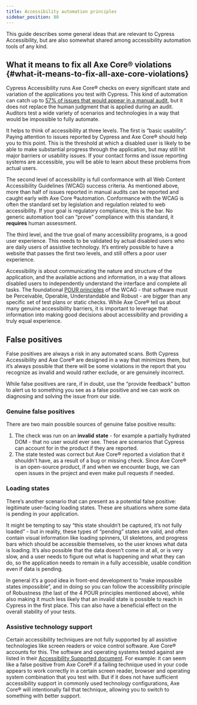 ```yaml
---
title: Accessibility automation principles
sidebar_position: 80
---
```


This guide describes some general ideas that are relevant to Cypress Accessibility, but are also somewhat shared among accessibility automation tools of any kind.

## What it means to fix all Axe Core® violations {#what-it-means-to-fix-all-axe-core-violations}

Cypress Accessibility runs Axe Core® checks on every significant state and variation of the applications you test with Cypress. This kind of automation can catch up to [57% of issues that would appear in a manual audit](https://www.deque.com/blog/automated-testing-study-identifies-57-percent-of-digital-accessibility-issues/), but it does not replace the human judgment that is applied during an audit. Auditors test a wide variety of scenarios and technologies in a way that would be impossible to fully automate.

It helps to think of accessibility at three levels. The first is “basic usability”. Paying attention to issues reported by Cypress and Axe Core® should help you to this point. This is the threshold at which a disabled user is likely to be able to make substantial progress through the application, but may still hit major barriers or usability issues. If your contact forms and issue reporting systems are accessible, you will be able to learn about these problems from actual users.

The second level of accessibility is full conformance with all Web Content Accessibility Guidelines (WCAG) success criteria. As mentioned above, more than half of issues reported in manual audits can be reported and caught early with Axe Core ®automation. Conformance with the WCAG is often the standard set by legislation and regulation related to web accessibility. If your goal is regulatory compliance, this is the bar. No generic automation tool can “prove” compliance with this standard, it **requires** human assessment.

The third level, and the true goal of many accessibility programs, is a good user experience. This needs to be validated by actual disabled users who are daily users of assistive technology. It’s entirely possible to have a website that passes the first two levels, and still offers a poor user experience.

Accessibility is about communicating the nature and structure of the application, and the available actions and information, in a way that allows disabled users to independently understand the interface and complete all tasks. The foundational [POUR principles](https://www.24a11y.com/2019/pour-the-foundation-first/) of the WCAG \- that software must be Perceivable, Operable, Understandable and Robust \- are bigger than any specific set of test plans or static checks. While Axe Core® tell us about many genuine accessibility barriers, it is important to leverage that information into making good decisions about accessibility and providing a truly equal experience.

## False positives

False positives are always a risk in any automated scans. Both Cypress Accessibility and Axe Core® are designed in a way that minimizes them, but it’s always possible that there will be some violations in the report that you recognize as invalid and would rather exclude, or are genuinely incorrect.

While false positives are rare, if in doubt, use the “provide feedback” button to alert us to something you see as a false positive and we can work on diagnosing and solving the issue from our side.

### Genuine false positives

There are two main possible sources of genuine false positive results:

1. The check was run on an **invalid** **state** \- for example a partially hydrated DOM \- that no user would ever see. These are scenarios that Cypress can account for in the product if they are reported.
2. The state tested was correct but Axe Core® reported a violation that it shouldn’t have, as a result of a bug or missing check. Since Axe Core® is an open-source product, if and when we encounter bugs, we can open issues in the project and even make pull requests if needed.

### Loading states

There’s another scenario that can present as a potential false positive: legitimate user-facing loading states. These are situations where some data is pending in your application.

It might be tempting to say “this state shouldn’t be captured, it’s not fully loaded” \- but in reality, these types of “pending” states are valid, and often contain visual information like loading spinners, UI skeletons, and progress bars which should be accessible themselves, so the user knows what data is loading. It’s also possible that the data doesn’t come in at all, or is very slow, and a user needs to figure out what is happening and what they can do, so the application needs to remain in a fully accessible, usable condition even if data is pending.

In general it’s a good idea in front-end development to “make impossible states impossible”, and in doing so you can follow the accessibility principle of Robustness (the last of the 4 POUR principles mentioned above), while also making it much less likely that an invalid state is possible to reach in Cypress in the first place. This can also have a beneficial effect on the overall stability of your tests.

### Assistive technology support

Certain accessibility techniques are not fully supported by all assistive technologies like screen readers or voice control software. Axe Core® accounts for this. The software and operating systems tested against are listed in their [Accessibility Supported document](https://github.com/dequelabs/axe-core/blob/develop/doc/accessibility-supported.md). For example: it can seem like a false positive from Axe Core® if a failing technique used in your code appears to work correctly in a certain screen reader, browser and operating system combination that you test with. But if it does not have sufficient accessibility support in commonly used technology configurations, Axe Core® will intentionally fail that technique, allowing you to switch to something with better support.
